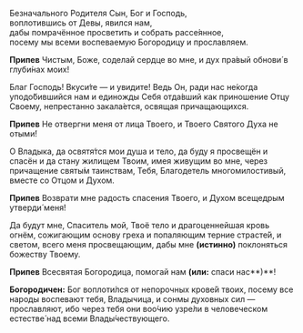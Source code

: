 Безначального Родителя Сын, Бог и Господь,  
воплотившись от Девы, явился нам,  
дабы помрачённое просветить и собрать рассе́янное,  
посему мы всеми воспеваемую Богородицу и прославляем.

**Припев** Чистым, Боже, соделай сердце во мне, и дух пра́вый обнови́ в глуби́нах моих!

Благ Господь! Вкуси́те — и увидите! Ведь Он, ради нас не́когда уподо́бившийся нам и единожды Себя отда́вший как приношение Отцу Своему, непрестанно закала́ется, освящая причащающихся.

**Припев** Не отвергни меня от лица Твоего, и Твоего Святого Духа не отыми́!

О Владыка, да освятя́тся мои душа и тело, да буду я просвещён и спасён и да стану жилищем Твоим, имея живущим во мне, через причащение святы́м таинствам, Тебя, Благодетель многомилостивый, вместе со Отцом и Духом.

**Припев** Возврати мне радость спасения Твоего, и Духом всещедрым утверди́ меня!

Да будут мне, Спаситель мой, Твоё тело и драгоценнейшая кровь огнём, сожигающим основу греха и попаляющим терние страсте́й, и светом, всего меня просвещающим, дабы мне **(**истинно**)** поклоняться божеству Твоему.

**Припев** Всесвятая Богородица, помогай нам **(или:** спаси нас**)**!

**Богородичен:** Бог воплоти́лся от непорочных крове́й твоих, посему все народы воспевают тебя, Владычица, и сонмы духовных сил — прославляют, ибо через тебя они воо́чию узре́ли в человеческом естестве́ над всеми Влады́чествующего.
